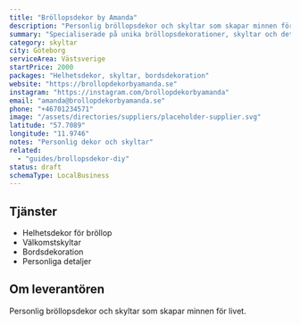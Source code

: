 ```yaml
---
title: "Bröllopsdekor by Amanda"
description: "Personlig bröllopsdekor och skyltar som skapar minnen för livet."
summary: "Specialiserade på unika bröllopsdekorationer, skyltar och detaljer som speglar er personlighet och kärlekshistoria."
category: skyltar
city: Göteborg
serviceArea: Västsverige
startPrice: 2000
packages: "Helhetsdekor, skyltar, bordsdekoration"
website: "https://brollopdekorbyamanda.se"
instagram: "https://instagram.com/brollopdekorbyamanda"
email: "amanda@brollopdekorbyamanda.se"
phone: "+46701234571"
image: "/assets/directories/suppliers/placeholder-supplier.svg"
latitude: "57.7089"
longitude: "11.9746"
notes: "Personlig dekor och skyltar"
related:
  - "guides/brollopsdekor-diy"
status: draft
schemaType: LocalBusiness
---
```


## Tjänster

- Helhetsdekor för bröllop
- Välkomstskyltar
- Bordsdekoration
- Personliga detaljer

## Om leverantören

Personlig bröllopsdekor och skyltar som skapar minnen för livet.